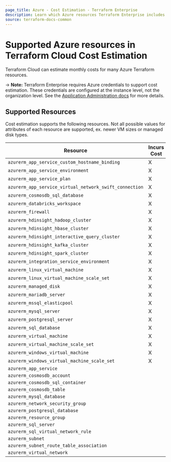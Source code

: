 ```yaml
---
page_title: Azure - Cost Estimation - Terraform Enterprise
description: Learn which Azure resources Terraform Enterprise includes in cost estimation..
source: terraform-docs-common
---
```


# Supported Azure resources in Terraform Cloud Cost Estimation

Terraform Cloud can estimate monthly costs for many Azure Terraform resources.

-> **Note:** Terraform Enterprise requires Azure credentials to support cost estimation. These credentials are configured at the instance level, not the organization level. See the [Application Administration docs](/terraform/enterprise/admin/application/integration) for more details.

## Supported Resources

Cost estimation supports the following resources. Not all possible values for attributes of each resource are supported, ex. newer VM sizes or managed disk types.

| Resource                                               | Incurs Cost |
| ------------------------------------------------------ | ----------- |
| `azurerm_app_service_custom_hostname_binding`          | X           |
| `azurerm_app_service_environment`                      | X           |
| `azurerm_app_service_plan`                             | X           |
| `azurerm_app_service_virtual_network_swift_connection` | X           |
| `azurerm_cosmosdb_sql_database`                        | X           |
| `azurerm_databricks_workspace`                         | X           |
| `azurerm_firewall`                                     | X           |
| `azurerm_hdinsight_hadoop_cluster`                     | X           |
| `azurerm_hdinsight_hbase_cluster`                      | X           |
| `azurerm_hdinsight_interactive_query_cluster`          | X           |
| `azurerm_hdinsight_kafka_cluster`                      | X           |
| `azurerm_hdinsight_spark_cluster`                      | X           |
| `azurerm_integration_service_environment`              | X           |
| `azurerm_linux_virtual_machine`                        | X           |
| `azurerm_linux_virtual_machine_scale_set`              | X           |
| `azurerm_managed_disk`                                 | X           |
| `azurerm_mariadb_server`                               | X           |
| `azurerm_mssql_elasticpool`                            | X           |
| `azurerm_mysql_server`                                 | X           |
| `azurerm_postgresql_server`                            | X           |
| `azurerm_sql_database`                                 | X           |
| `azurerm_virtual_machine`                              | X           |
| `azurerm_virtual_machine_scale_set`                    | X           |
| `azurerm_windows_virtual_machine`                      | X           |
| `azurerm_windows_virtual_machine_scale_set`            | X           |
| `azurerm_app_service`                                  |             |
| `azurerm_cosmosdb_account`                             |             |
| `azurerm_cosmosdb_sql_container`                       |             |
| `azurerm_cosmosdb_table`                               |             |
| `azurerm_mysql_database`                               |             |
| `azurerm_network_security_group`                       |             |
| `azurerm_postgresql_database`                          |             |
| `azurerm_resource_group`                               |             |
| `azurerm_sql_server`                                   |             |
| `azurerm_sql_virtual_network_rule`                     |             |
| `azurerm_subnet`                                       |             |
| `azurerm_subnet_route_table_association`               |             |
| `azurerm_virtual_network`                              |             |
